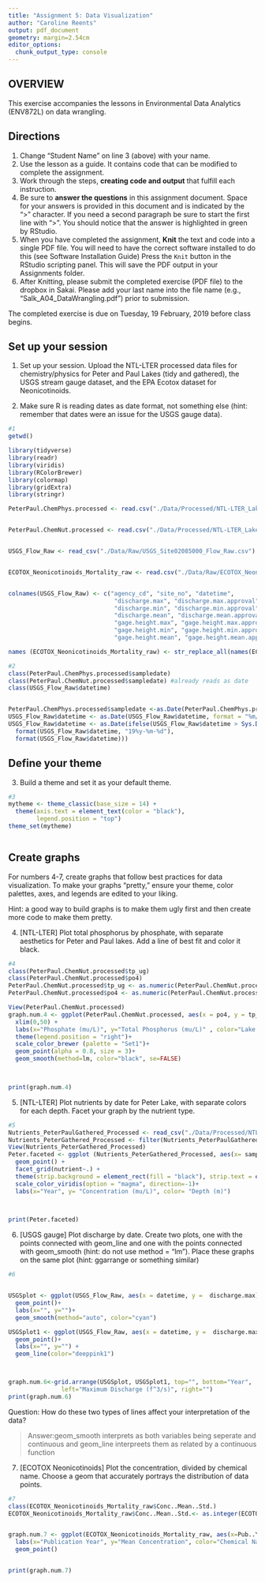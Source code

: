 ```yaml
---
title: "Assignment 5: Data Visualization"
author: "Caroline Reents"
output: pdf_document
geometry: margin=2.54cm
editor_options: 
  chunk_output_type: console
---
```


## OVERVIEW

This exercise accompanies the lessons in Environmental Data Analytics (ENV872L) on data wrangling. 

## Directions
1. Change "Student Name" on line 3 (above) with your name.
2. Use the lesson as a guide. It contains code that can be modified to complete the assignment.
3. Work through the steps, **creating code and output** that fulfill each instruction.
4. Be sure to **answer the questions** in this assignment document.
Space for your answers is provided in this document and is indicated by the ">" character.
If you need a second paragraph be sure to start the first line with ">".
You should notice that the answer is highlighted in green by RStudio. 
6. When you have completed the assignment, **Knit** the text and code into a single PDF file.
You will need to have the correct software installed to do this (see Software Installation Guide)
Press the `Knit` button in the RStudio scripting panel.
This will save the PDF output in your Assignments folder.
8. After Knitting, please submit the completed exercise (PDF file) to the dropbox in Sakai. Please add your last name into the file name (e.g., "Salk_A04_DataWrangling.pdf") prior to submission.

The completed exercise is due on Tuesday, 19 February, 2019 before class begins.

## Set up your session 
1. Set up your session. Upload the NTL-LTER processed data files for chemistry/physics for Peter and Paul Lakes (tidy and gathered), the USGS stream gauge dataset, and the EPA Ecotox dataset for Neonicotinoids. 

2. Make sure R is reading dates as date format, not something else (hint: remember that dates were an issue for the USGS gauge data).

```r
#1
getwd()

library(tidyverse)
library(readr)
library(viridis)
library(RColorBrewer)
library(colormap)
library(gridExtra)
library(stringr)

PeterPaul.ChemPhys.processed <- read.csv("./Data/Processed/NTL-LTER_Lake_ChemistryPhysics_PeterPaul_Processed.csv") 


PeterPaul.ChemNut.processed <- read.csv("./Data/Processed/NTL-LTER_Lake_Chemistry_Nutrients_PeterPaul_Processed.csv")


USGS_Flow_Raw <- read_csv("./Data/Raw/USGS_Site02085000_Flow_Raw.csv")


ECOTOX_Neonicotinoids_Mortality_raw <- read.csv("./Data/Raw/ECOTOX_Neonicotinoids_Mortality_raw.csv")


colnames(USGS_Flow_Raw) <- c("agency_cd", "site_no", "datetime", 
                              "discharge.max", "discharge.max.approval", 
                              "discharge.min", "discharge.min.approval", 
                              "discharge.mean", "discharge.mean.approval", 
                              "gage.height.max", "gage.height.max.approval", 
                              "gage.height.min", "gage.height.min.approval", 
                              "gage.height.mean", "gage.height.mean.approval")

names (ECOTOX_Neonicotinoids_Mortality_raw) <- str_replace_all(names(ECOTOX_Neonicotinoids_Mortality_raw), c(" " = "."))

#2
class(PeterPaul.ChemPhys.processed$sampledate)
class(PeterPaul.ChemNut.processed$sampledate) #already reads as date
class(USGS_Flow_Raw$datetime)


PeterPaul.ChemPhys.processed$sampledate <-as.Date(PeterPaul.ChemPhys.processed$sampledate, format = "%Y-%m-%d")
USGS_Flow_Raw$datetime <- as.Date(USGS_Flow_Raw$datetime, format = "%m/%d/%y")
USGS_Flow_Raw$datetime <- as.Date(ifelse(USGS_Flow_Raw$datetime > Sys.Date(), 
  format(USGS_Flow_Raw$datetime, "19%y-%m-%d"), 
  format(USGS_Flow_Raw$datetime)))


```
## Define your theme
3. Build a theme and set it as your default theme.

```r
#3
mytheme <- theme_classic(base_size = 14) +
  theme(axis.text = element_text(color = "black"), 
        legend.position = "top")
theme_set(mytheme)



```

## Create graphs
For numbers 4-7, create graphs that follow best practices for data visualization. To make your graphs "pretty," ensure your theme, color palettes, axes, and legends are edited to your liking.

Hint: a good way to build graphs is to make them ugly first and then create more code to make them pretty.

4. [NTL-LTER] Plot total phosphorus by phosphate, with separate aesthetics for Peter and Paul lakes. Add a line of best fit and color it black.

```r
#4
class(PeterPaul.ChemNut.processed$tp_ug)
class(PeterPaul.ChemNut.processed$po4)
PeterPaul.ChemNut.processed$tp_ug <- as.numeric(PeterPaul.ChemNut.processed$tp_ug)
PeterPaul.ChemNut.processed$po4 <- as.numeric(PeterPaul.ChemNut.processed$po4)

View(PeterPaul.ChemNut.processed)
graph.num.4 <- ggplot(PeterPaul.ChemNut.processed, aes(x = po4, y = tp_ug, color= lakename))  +
  xlim(0,50) +
  labs(x="Phosphate (mu/L)", y="Total Phosphorus (mu/L)" , color="Lake Name" )+
  theme(legend.position = "right")+
  scale_color_brewer (palette = "Set1")+
  geom_point(alpha = 0.8, size = 3)+
  geom_smooth(method=lm, color="black", se=FALSE)

                                                                                      

print(graph.num.4)
```


5. [NTL-LTER] Plot nutrients by date for Peter Lake, with separate colors for each depth. Facet your graph by the nutrient type.

```r
#5
Nutrients_PeterPaulGathered_Processed <- read_csv("./Data/Processed/NTL-LTER_Lake_Nutrients_PeterPaulGathered_Processed.csv")
Nutrients_PeterGathered_Processed <- filter(Nutrients_PeterPaulGathered_Processed, lakename == "Peter Lake")
View(Nutrients_PeterGathered_Processed)
Peter.faceted <- ggplot (Nutrients_PeterGathered_Processed, aes(x= sampledate, y=concentration, color=depth, lakename = "Peter Lake")) +
  geom_point() +
  facet_grid(nutrient~.) +
  theme(strip.background = element_rect(fill = "black"), strip.text = element_text(color = "white")) +
  scale_color_viridis(option = "magma", direction=-1)+
  labs(x="Year", y= "Concentration (mu/L)", color= "Depth (m)")
  


print(Peter.faceted)
```


6. [USGS gauge] Plot discharge by date. Create two plots, one with the points connected with geom_line and one with the points connected with geom_smooth (hint: do not use method = "lm"). Place these graphs on the same plot (hint: ggarrange or something similar)

```r
#6


USGSplot <- ggplot(USGS_Flow_Raw, aes(x = datetime, y =  discharge.max)) +
  geom_point()+
  labs(x="", y="")+
  geom_smooth(method="auto", color="cyan")

USGSplot1 <- ggplot(USGS_Flow_Raw, aes(x = datetime, y =  discharge.max)) +
  geom_point()+
  labs(x="", y="") +
  geom_line(color="deeppink1")



graph.num.6<-grid.arrange(USGSplot, USGSplot1, top="", bottom="Year", 
               left="Maximum Discharge (f^3/s)", right="")
print(graph.num.6)

```
Question: How do these two types of lines affect your interpretation of the data?

> Answer:geom_smooth interprets as both variables being seperate and continuous and geom_line interpreets them as related by a continuous function

7. [ECOTOX Neonicotinoids] Plot the concentration, divided by chemical name. Choose a geom that accurately portrays the distribution of data points.

```r
#7 
class(ECOTOX_Neonicotinoids_Mortality_raw$Conc..Mean..Std.)
ECOTOX_Neonicotinoids_Mortality_raw$Conc..Mean..Std.<- as.integer(ECOTOX_Neonicotinoids_Mortality_raw$Conc..Mean..Std.)


graph.num.7 <- ggplot(ECOTOX_Neonicotinoids_Mortality_raw, aes(x=Pub..Year , y= Conc..Mean..Std., color=Chemical.Name))+
  labs(x="Publication Year", y="Mean Concentration", color="Chemical Name")+
  geom_point()


print(graph.num.7)
```


